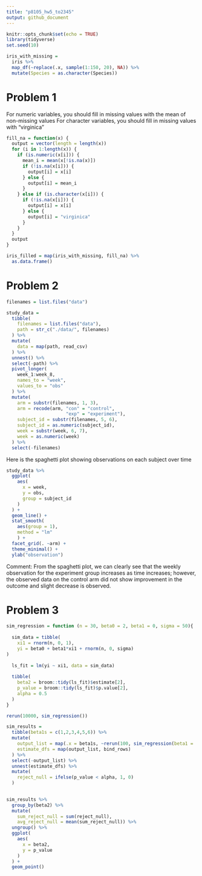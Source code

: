 ```yaml
---
title: "p8105_hw5_to2345"
output: github_document
---
```


```r
knitr::opts_chunk$set(echo = TRUE)
library(tidyverse)
set.seed(10)

iris_with_missing = 
  iris %>% 
  map_df(~replace(.x, sample(1:150, 20), NA)) %>% 
  mutate(Species = as.character(Species))


```

# Problem 1
For numeric variables, you should fill in missing values with the mean of non-missing values
For character variables, you should fill in missing values with "virginica"
```r
fill_na = function(x) {
  output = vector(length = length(x))
  for (i in 1:length(x)) {
    if (is.numeric(x[i])) {
      mean_i = mean(x[!is.na(x)])
      if (!is.na(x[i])) {
        output[i] = x[i]
      } else {
        output[i] = mean_i
      }
    } else if (is.character(x[i])) {
      if (!is.na(x[i])) {
        output[i] = x[i]
      } else {
        output[i] = "virginica"
      }
    }
  }
  output
}

iris_filled = map(iris_with_missing, fill_na) %>%
  as.data.frame()
```

# Problem 2

```r
filenames = list.files("data")

study_data = 
  tibble(
    filenames = list.files("data"),
    path = str_c("./data/", filenames)
  ) %>% 
  mutate(
    data = map(path, read_csv)
  ) %>% 
  unnest() %>% 
  select(-path) %>% 
  pivot_longer(
    week_1:week_8,
    names_to = "week",
    values_to = "obs"
  ) %>% 
  mutate(
    arm = substr(filenames, 1, 3),
    arm = recode(arm, "con" = "control",
                      "exp" = "experiment"),
    subject_id = substr(filenames, 5, 6),
    subject_id = as.numeric(subject_id),
    week = substr(week, 6, 7),
    week = as.numeric(week)
  ) %>% 
  select(-filenames)

```

Here is the spaghetti plot showing observations on each subject over time
```r

study_data %>% 
  ggplot(
    aes(
      x = week,
      y = obs,
      group = subject_id
    )
  ) +
  geom_line() + 
  stat_smooth(
    aes(group = 1),
    method = "lm"
    ) +
  facet_grid(. ~arm) +
  theme_minimal() +
  ylab("observation")

```

Comment: From the spaghetti plot, we can clearly see that the weekly observation for the experiment group increases as time increases; however, the observed data on the control arm did not show improvement in the outcome and slight decrease is observed.


# Problem 3
```r

sim_regression = function (n = 30, beta0 = 2, beta1 = 0, sigma = 50){
  
  sim_data = tibble(
    xi1 = rnorm(n, 0, 1),
    yi = beta0 + beta1*xi1 + rnorm(n, 0, sigma)
)
  
  ls_fit = lm(yi ~ xi1, data = sim_data)
  
  tibble(
    beta2 = broom::tidy(ls_fit)$estimate[2],
    p_value = broom::tidy(ls_fit)$p.value[2],
    alpha = 0.5
  )
}

rerun(10000, sim_regression())
```


```r
sim_results = 
  tibble(beta1s = c(1,2,3,4,5,6)) %>% 
  mutate(
    output_list = map(.x = beta1s, ~rerun(100, sim_regression(beta1 = .x))),
    estimate_dfs = map(output_list, bind_rows)
  ) %>% 
  select(-output_list) %>% 
  unnest(estimate_dfs) %>% 
  mutate(
    reject_null = ifelse(p_value < alpha, 1, 0)
  )
  
```


```r
sim_results %>% 
  group_by(beta2) %>% 
  mutate(
    sum_reject_null = sum(reject_null),
    avg_reject_null = mean(sum_reject_null)) %>% 
  ungroup() %>% 
  ggplot(
    aes(
      x = beta2,
      y = p_value
    )
  ) +
  geom_point()



```



